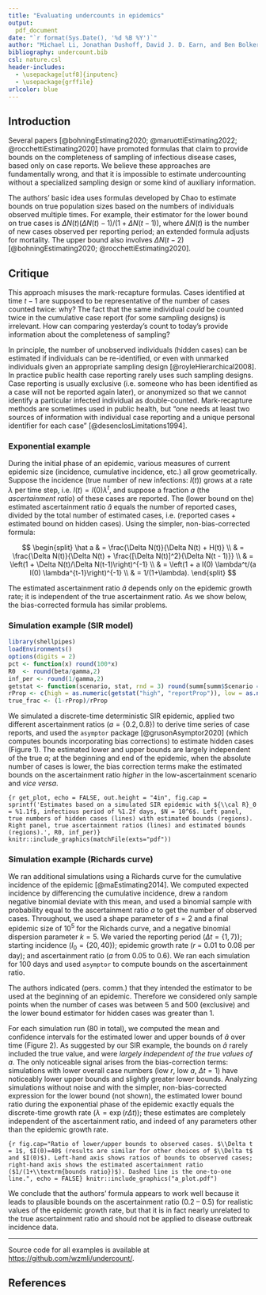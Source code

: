 ```yaml
---
title: "Evaluating undercounts in epidemics"
output:
  pdf_document
date: "`r format(Sys.Date(), '%d %B %Y')`"
author: "Michael Li, Jonathan Dushoff, David J. D. Earn, and Ben Bolker"
bibliography: undercount.bib
csl: nature.csl 
header-includes:
  - \usepackage[utf8]{inputenc}
  - \usepackage{grffile}
urlcolor: blue
---
```


## Introduction

Several papers [@bohningEstimating2020; @maruottiEstimating2022; @rocchettiEstimating2020] have promoted formulas that claim to provide bounds on the completeness of sampling of infectious disease cases, based only on case reports. We believe these approaches are fundamentally wrong, and that it is impossible to estimate undercounting without a specialized sampling design or some kind of auxiliary information.

The authors' basic idea uses formulas developed by Chao to estimate bounds on true population sizes based on the numbers of individuals observed multiple times. For example, their estimator for the lower bound on true cases is $\Delta N(t) (\Delta N(t) - 1)/(1 + \Delta N(t-1))$, where $\Delta N(t)$ is the number of new cases observed per reporting period; an extended formula adjusts for mortality. The upper bound also involves $\Delta N(t-2)$ [@bohningEstimating2020; @rocchettiEstimating2020].

## Critique

This approach misuses the mark-recapture formulas. Cases identified at time $t-1$ are supposed to be representative of the number of cases counted twice: why? The fact that the same individual *could* be counted twice in the cumulative case report (for some sampling designs) is irrelevant. How can comparing yesterday's count to today's provide information about the completeness of sampling? 

In principle, the number of unobserved individuals (hidden cases) can be estimated if individuals can be re-identified, or even with unmarked individuals given an appropriate sampling design [@royleHierarchical2008]. 
In practice public health case reporting rarely uses such sampling designs. Case reporting is usually exclusive (i.e. someone who has been identified as a case will not be reported again later), or anonymized so that we cannot identify a particular infected individual as double-counted. Mark-recapture methods are sometimes used in public health, but "one needs at least two sources of information with individual case reporting and a unique personal identifier for each case" [@desenclosLimitations1994].

### Exponential example

During the initial phase of an epidemic, various measures of current epidemic size (incidence, cumulative incidence, etc.) all grow geometrically. Suppose the incidence (true number of new infections: $I(t)$) grows at a rate $\lambda$ per time step, i.e. $I(t) = I(0) \lambda^t$, and suppose a fraction $a$ (the *ascertainment ratio*) of these cases are reported. The (lower bound on the) estimated ascertainment ratio $\hat a$ equals the number of reported cases, divided by the total number of estimated cases, i.e. (reported cases + estimated bound on hidden cases). Using the simpler, non-bias-corrected formula:

$$
\begin{split}
\hat a & = \frac{\Delta N(t)}{\Delta N(t) + H(t)} \\
& = \frac{\Delta N(t)}{\Delta N(t) + \frac{[\Delta N(t)]^2}{\Delta N(t - 1)}} \\
& = \left(1 + \Delta N(t)/\Delta N(t-1)\right)^{-1} \\
& = \left(1 + a I(0) \lambda^t/(a I(0) \lambda^{t-1}\right)^{-1} \\
& = 1/(1+\lambda).
\end{split}
$$

The estimated ascertainment ratio $\hat a$ depends only on the epidemic growth rate; it is independent of the true ascertainment ratio.  As we show below, the bias-corrected formula has similar problems.

<!-- More generally, we can see that the estimate of underreporting will always be equal to the rate of acceleration of observed cases ($\Delta N(t)/\Delta N(t-1)$) times the number of new cases $\Delta N(t)$, so underreporting (proportional to observed cases) will be assumed to be larger when disease incidence is increasing, and smaller when it is decreasing. -->

### Simulation example (SIR model)

```r
library(shellpipes)
loadEnvironments()
options(digits = 2)
pct <- function(x) round(100*x)
R0  <- round(beta/gamma,2)
inf_per <- round(1/gamma,2)
getstat <- function(scenario, stat, rnd = 3) round(summ[summ$Scenario == scenario, stat], rnd)
rProp <- c(high = as.numeric(getstat("high", "reportProp")), low = as.numeric(getstat("low", "reportProp")))
true_frac <- (1-rProp)/rProp
```

We simulated a discrete-time deterministic SIR epidemic, applied two different ascertainment ratios ($a = \{0.2, 0.8\}$) to derive time series of case reports, and used the `asymptor` package [@grusonAsymptor2020] (which computes bounds incorporating bias corrections) to estimate hidden cases (Figure 1).
The estimated lower and upper bounds are largely independent of the true $a$; at the beginning and end of the epidemic, when the absolute number of cases is lower, the bias correction terms make the estimated bounds on the ascertainment ratio *higher* in the low-ascertainment scenario and *vice versa*.

<!-- note N is hard-coded, too hard to format nicely/automatically -->
```{r get_plot, echo = FALSE, out.height = "4in", fig.cap = sprintf('Estimates based on a simulated SIR epidemic with ${\\cal R}_0 = %1.1f$, infectious period of %1.2f days, $N = 10^6$. Left panel, true numbers of hidden cases (lines) with estimated bounds (regions). Right panel, true ascertainment ratios (lines) and estimated bounds (regions).', R0, inf_per)}
knitr::include_graphics(matchFile(exts="pdf"))
```

### Simulation example (Richards curve)

We ran additional simulations using a Richards curve for the cumulative incidence of the epidemic [@maEstimating2014]. We computed expected incidence by differencing the cumulative incidence, drew a random negative binomial deviate with this mean, and used a binomial sample with probability equal to the ascertainment ratio $a$ to get the number of observed cases. Throughout, we used a shape parameter of $s=2$ and a final epidemic size of $10^5$ for the Richards curve, and a negative binomial dispersion parameter $k=5$. We varied the reporting period ($\Delta t = \{1, 7\}$); starting incidence ($I_0 = \{20, 40\}$); epidemic growth rate ($r$ =  0.01 to 0.08 per day); and ascertainment ratio ($a$ from 0.05 to 0.6). We ran each simulation for 100 days and used `asymptor` to compute bounds on the ascertainment ratio.

The authors indicated (pers. comm.) that they intended the estimator to be used at the beginning of an epidemic. Therefore we considered only sample points when the number of cases was between 5 and 500 (exclusive) and the lower bound estimator for hidden cases was greater than 1.

For each simulation run (80 in total), we computed the mean and confidence intervals for the estimated lower and upper bounds of $\hat a$ over time (Figure 2). As suggested by our SIR example, the bounds on $\hat a$ rarely included the true value, and were *largely independent of the true values of $a$*. The only noticeable signal arises from the bias-correction terms: simulations with lower overall case numbers (low $r$, low $a$, $\Delta t = 1$) have noticeably lower upper bounds and slightly greater lower bounds. Analyzing simulations without noise and with the simpler, non-bias-corrected expression for the lower bound (not shown), the estimated lower bound ratio during the exponential phase of the epidemic exactly equals the discrete-time growth rate ($\lambda = \exp(r\Delta t)$); these estimates are completely independent of the ascertainment ratio, and indeed of any parameters other than the epidemic growth rate.

```{r fig.cap="Ratio of lower/upper bounds to observed cases. $\\Delta t = 1$, $I(0)=40$ (results are similar for other choices of $\\Delta t$ and $I(0)$). Left-hand axis shows ratios of bounds to observed cases; right-hand axis shows the estimated ascertainment ratio ($1/(1+\\textrm{bounds ratio})$). Dashed line is the one-to-one line.", echo = FALSE}
knitr::include_graphics("a_plot.pdf")
```

We conclude that the authors' formula appears to work well because it leads to plausible bounds on the ascertainment ratio (0.2 -- 0.5) for realistic values of the epidemic growth rate, but that it is in fact nearly unrelated to the true ascertainment ratio and should not be applied to disease outbreak incidence data.

---

Source code for all examples is available at [https://github.com/wzmli/undercount/](https://github.com/wzmli/undercount/).

\newpage

## References

